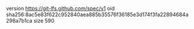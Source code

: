 version https://git-lfs.github.com/spec/v1
oid sha256:8ac5e83f622c952840aea885b35576f36185e3d174f3fa22894684a298a7b1ca
size 590
